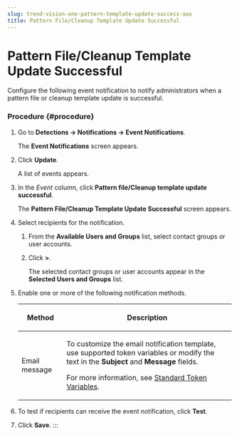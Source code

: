 ```yaml
---
slug: trend-vision-one-pattern-template-update-success-aas
title: Pattern File/Cleanup Template Update Successful
---
```

# Pattern File/Cleanup Template Update Successful

Configure the following event notification to notify administrators when a pattern file or cleanup template update is successful.

### Procedure {#procedure}

1.  Go to **Detections → Notifications → Event Notifications**.

    The **Event Notifications** screen appears.

2.  Click **Update**.

    A list of events appears.

3.  In the *Event* column, click **Pattern file/Cleanup template update successful**.

    The **Pattern File/Cleanup Template Update Successful** screen appears.

4.  Select recipients for the notification.

    1.  From the **Available Users and Groups** list, select contact groups or user accounts.

    2.  Click **\>**.

        The selected contact groups or user accounts appear in the **Selected Users and Groups** list.

5.  Enable one or more of the following notification methods.

    <table>
    <colgroup>
    <col style="width: 21%" />
    <col style="width: 79%" />
    </colgroup>
    <thead>
    <tr>
    <th><p>Method</p></th>
    <th><p>Description</p></th>
    </tr>
    </thead>
    <tbody>
    <tr>
    <td><p>Email message</p></td>
    <td><p>To customize the email notification template, use supported token variables or modify the text in the <strong>Subject</strong> and <strong>Message</strong> fields.</p>
    <p>For more information, see <a href="trend-vision-one-standard-token-variables">Standard Token Variables</a>.</p></td>
    </tr>
    </tbody>
    </table>

6.  To test if recipients can receive the event notification, click **Test**.

7.  Click **Save**.
:::
